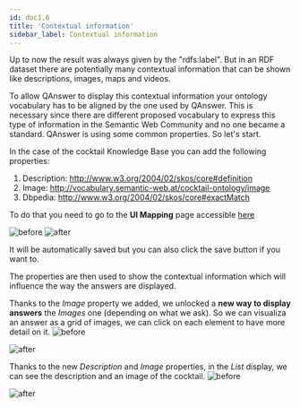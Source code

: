 ```yaml
---
id: doc1.6
title: 'Contextual information'
sidebar_label: Contextual information
---
```



Up to now the result was always given by the "rdfs:label". But in an RDF dataset there are potentially many contextual information that can be shown like
descriptions, images, maps and videos.

To allow QAnswer to display this contextual information your ontology vocabulary has to be aligned by the one used by
QAnswer. This is necessary since there are different proposed vocabulary to express this type of information in the Semantic Web Community and no one became
a standard. QAnswer is using some common properties. So let's start.

In the case of the cocktail Knowledge Base you can add the following properties:

1. Description: <http://www.w3.org/2004/02/skos/core#definition>
2. Image: <http://vocabulary.semantic-web.at/cocktail-ontology/image>
3. Dbpedia: <http://www.w3.org/2004/02/skos/core#exactMatch>

To do that you need to go to the **UI Mapping** page accessible [here](https://app.qanswer.ai/qa-systems/uimapping)

<Tabs>
  <TabItem value='b' label='Before'>
    <Image src='/img/newUI/cocktails/desc-img-before.png' alt='before'/>
  </TabItem>

  <TabItem value="a" label="After" default>
    <Image src='/img/newUI/cocktails/desc-img-after.png' alt='after'/>
  </TabItem>
</Tabs>

It will be automatically saved but you can also click the save button if you want to.

The properties are then used to show the contextual information which will influence the way the answers are displayed.

Thanks to the *Image* property we added, we unlocked a **new way to display answers** the *Images* one (depending on what we ask). So we can visualiza an answer as a grid of images, we can click on each element to have more detail on it.
<Tabs>
  <TabItem value='b1' label='Before'>
    <Image src='/img/newUI/cocktails/before-adding-img-mapping.png' alt='before'/>
  </TabItem>

  <TabItem value="a1" label="After" default>
    <Image src='/img/newUI/cocktails/after-adding-img-mapping.png' alt='after'/>
  </TabItem>
</Tabs>

Thanks to the new *Description* and *Image* properties, in the *List* display, we can see the description and an image of the cocktail.
<Tabs>
  <TabItem value='b2' label='Before'>
    <Image src='/img/newUI/cocktails/before-adding-img-dsc.png' alt='before'/>
  </TabItem>

  <TabItem value="a2" label="After" default>
    <Image src='/img/newUI/cocktails/after-adding-img-dsc.png' alt='after'/>
  </TabItem>
</Tabs>

